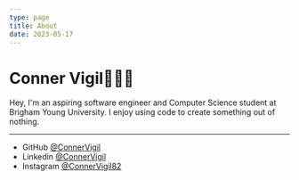```yaml
---
type: page
title: About
date: 2023-05-17
---
```


# Conner Vigil📱👨‍💻

Hey, I'm an aspiring software engineer and Computer Science student at Brigham Young University. I enjoy using code to create something out of nothing.

---

- GitHub [@ConnerVigil](https://github.com/ConnerVigil)
- Linkedin [@ConnerVigil](https://www.linkedin.com/in/conner-vigil-5920531b6/)
- Instagram [@ConnerVigil82](https://www.instagram.com/Connervigil82/)
